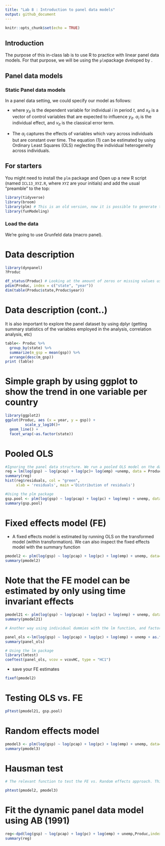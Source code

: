 ```yaml
---
title: "Lab 8 : Introduction to panel data models"
output: github_document
---
```


```r
knitr::opts_chunk$set(echo = TRUE)
```
## Introduction

The purpose of this in-class lab is to use R to practice with linear panel data models. For that purpose, we will be using the `plm`package dveloped by .


## Panel data models

### Static Panel data models

In a panel data setting, we could specify our model as follows:

\begin{equation}
y_{it} = x'_{it}  + \alpha_{i} + v_{it}
\end{equation}


- where $y_{it}$ is the dependent variable for individual $i$ in period $t$, and $x_{it}$ is a vector of control variables that are expected to influence $y_{it}$. $\alpha_{i}$ is the individual effect, and $v_{it}$ is the classical error term.

- The $\alpha_{i}$ captures the effects of variables which vary across individuals but are constant over time.  The equation (1) can be estimated by using Ordinary Least Squares (OLS) neglecting the individual heterogeneity across individuals.

## For starters

You might need to install the `plm` package and Open up a new R script (named `ICL13_XYZ.R`, where `XYZ` are your initials) and add the usual "preamble" to the top:

```r
library(tidyverse)
library(broom)
library(plm) # This is an old version, now it is possible to generate tibbles with panelr
library(funModeling)
```

### Load the data
We're going to use Grunfeld data (macro panel).

# Data description

```r
library(dynpanel)
?Produc
```

```r
df_status(Produc) # Looking at the amount of zeros or missing values using funModeling package
pdim(Produc, index = c("state", "year"))
dim(table(Produc$state,Produc$year))
```

# Data description (cont..)

It is also important to explore the panel dataset by using dplyr (getting summary statistics of the variables employed in the analysis, correlation analysis, etc)

```r
table<- Produc %>% 
  group_by(state) %>% 
  summarize(m_gsp = mean(gsp)) %>% 
  arrange(desc(m_gsp))
print (table)
```

# Simple graph by using ggplot to show the trend in one variable per country

```r
library(ggplot2)
ggplot(Produc, aes (x = year, y = gsp)) + 
         scale_y_log10()+
  geom_line() +
  facet_wrap(~as.factor(state))

```


# Pooled OLS

```r
#Ignoring the panel data structure. We run a pooled OLS model on the data
reg = lm(log(gsp) ~ log(pcap) + log(pc)+ log(emp) +unemp, data = Produc)
summary(reg)
hist(reg$residuals, col = "green",
     xlab = 'residuals', main ='Distribution of residuals')
```

```r
#Using the plm package
gsp.pool <- plm(log(gsp) ~ log(pcap) + log(pc) + log(emp) + unemp, data=Produc, model ="pooling")
summary(gsp.pool)
```

# Fixed effects model (FE)

- A fixed effects model is estimated by running OLS on the transformed model (within transformation). We can also inspect the fixed effects model with the summary function

```r
pmodel2 <- plm(log(gsp) ~ log(pcap) + log(pc) + log(emp) + unemp, data=Produc,  effect = 'twoways', index=c("state", "year"),model="within")
summary(pmodel2)
```


# Note that the FE model can be estimated by only using time invariant effects

```r
pmodel21 <- plm(log(gsp) ~ log(pcap) + log(pc) + log(emp) + unemp, data=Produc, effect = 'individual',index=c("state"),model="within")
summary(pmodel21)
```

```r
# Another way using individual dummies with the lm function, and factor to generate categorical variables

panel_ols <-lm(log(gsp) ~ log(pcap) + log(pc) + log(emp) + unemp + as.factor(state), data=Produc)
summary(panel_ols)

# Using the lm package
library(lmtest)
coeftest(panel_ols, vcov = vcovHC, type = "HC1")

```


- save your FE estimates

```r
fixef(pmodel2)
```

# Testing OLS vs. FE

```r
pFtest(pmodel21, gsp.pool)
```


# Random effects model

```r
pmodel3 <- plm(log(gsp) ~ log(pcap) + log(pc) + log(emp) + unemp, data=Produc, index=c("state", "year"),model="random")
summary(pmodel3)
```


# Hausman test

```r
# The relevant function to test the FE vs. Random effects approach. This function requires two panel objects.

phtest(pmodel2, pmodel3)
```


# Fit the dynamic panel data model using AB (1991)
```r
reg<-dpd(log(gsp) ~ log(pcap) + log(pc) + log(emp) + unemp,Produc,index=c("state","year"),1,4)
summary(reg)
```
